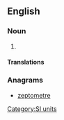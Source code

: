 ==English==

===Noun===
{{en-noun}}

# {{alternative spelling of|zeptometre|from=US}}

====Translations====
{{trans-see|zeptometre}}

===Anagrams===
* [[zeptometre#English|zeptometre]]

[[Category:SI units]]